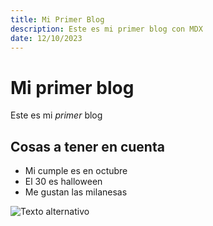 ```yaml
---
title: Mi Primer Blog
description: Este es mi primer blog con MDX
date: 12/10/2023
---
```


# Mi primer blog

Este es mi *primer* blog

## Cosas a tener en cuenta

- Mi cumple es en octubre
- El 30 es halloween
- Me gustan las milanesas

![Texto alternativo](/next.svg)